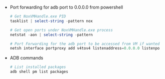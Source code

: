 
- Port forwarding for adb port to 0.0.0.0 from powershell


    ```powershell filename="Powershell >" 
    # Get NoxVMHandle.exe PID
    tasklist | select-string -pattern nox

    # Get open ports under NoxVMHandle.exe process
    netstat -aon | select-string -pattern 

    # Port Forwarding for the adb port to be accessed from VM if wanted
    netsh interface portproxy add v4tov4 listenaddress=0.0.0.0 listenport=62001 connectaddress=127.0.0.1 connectport=62001
    ```
- ADB commands


    ```powershell copy filename="Powershell >"
    # List installed packages
    adb shell pm list packages
    ```